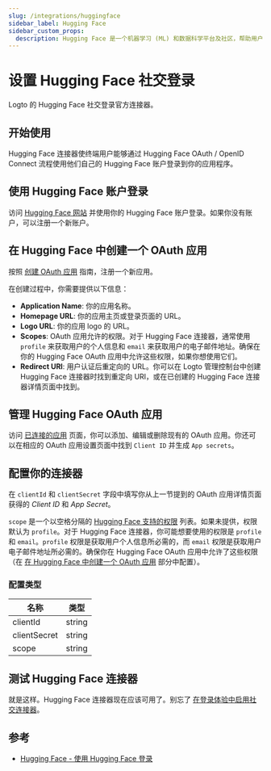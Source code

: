```yaml
---
slug: /integrations/huggingface
sidebar_label: Hugging Face
sidebar_custom_props:
  description: Hugging Face 是一个机器学习 (ML) 和数据科学平台及社区，帮助用户构建、部署和训练机器学习模型。
---
```



# 设置 Hugging Face 社交登录

Logto 的 Hugging Face 社交登录官方连接器。

<GuideTip />

## 开始使用

Hugging Face 连接器使终端用户能够通过 Hugging Face OAuth / OpenID Connect 流程使用他们自己的 Hugging Face 账户登录到你的应用程序。

## 使用 Hugging Face 账户登录

访问 [Hugging Face 网站](https://huggingface.co/) 并使用你的 Hugging Face 账户登录。如果你没有账户，可以注册一个新账户。

## 在 Hugging Face 中创建一个 OAuth 应用

按照 [创建 OAuth 应用](https://huggingface.co/docs/hub/en/oauth#creating-an-oauth-app) 指南，注册一个新应用。

在创建过程中，你需要提供以下信息：

- **Application Name**: 你的应用名称。
- **Homepage URL**: 你的应用主页或登录页面的 URL。
- **Logo URL**: 你的应用 logo 的 URL。
- **Scopes**: OAuth 应用允许的权限。对于 Hugging Face 连接器，通常使用 `profile` 来获取用户的个人信息和 `email` 来获取用户的电子邮件地址。确保在你的 Hugging Face OAuth 应用中允许这些权限，如果你想使用它们。
- **Redirect URI**: 用户认证后重定向的 URL。你可以在 Logto 管理控制台中创建 Hugging Face 连接器时找到重定向 URI，或在已创建的 Hugging Face 连接器详情页面中找到。

## 管理 Hugging Face OAuth 应用

访问 [已连接的应用](https://huggingface.co/settings/connected-applications) 页面，你可以添加、编辑或删除现有的 OAuth 应用。你还可以在相应的 OAuth 应用设置页面中找到 `Client ID` 并生成 `App secrets`。

## 配置你的连接器

在 `clientId` 和 `clientSecret` 字段中填写你从上一节提到的 OAuth 应用详情页面获得的 _Client ID_ 和 _App Secret_。

`scope` 是一个以空格分隔的 [Hugging Face 支持的权限](https://huggingface.co/docs/hub/en/oauth#currently-supported-scopes) 列表。如果未提供，权限默认为 `profile`。对于 Hugging Face 连接器，你可能想要使用的权限是 `profile` 和 `email`。`profile` 权限是获取用户个人信息所必需的，而 `email` 权限是获取用户电子邮件地址所必需的。确保你在 Hugging Face OAuth 应用中允许了这些权限（在 [在 Hugging Face 中创建一个 OAuth 应用](#create-an-oauth-app-in-the-hugging-face) 部分中配置）。

### 配置类型

| 名称         | 类型   |
| ------------ | ------ |
| clientId     | string |
| clientSecret | string |
| scope        | string |

## 测试 Hugging Face 连接器

就是这样。Hugging Face 连接器现在应该可用了。别忘了 [在登录体验中启用社交连接器](/connectors/social-connectors/#enable-social-sign-in)。

## 参考

- [Hugging Face - 使用 Hugging Face 登录](https://huggingface.co/docs/hub/en/oauth#sign-in-with-hugging-face)
